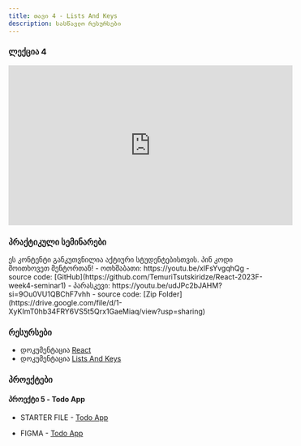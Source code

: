 ```yaml
---
title: თავი 4 - Lists And Keys
description: სასწავლო რესურსები
---
```


### ლექცია 4

<iframe
  width="560"
  height="315"
  src="https://www.youtube.com/embed/kVeYgrCN0Uw?si=I8VMHZUGDnc5c-5v"
  title="YouTube video player"
  frameborder="0"
  allow="accelerometer; autoplay; clipboard-write; encrypted-media; gyroscope; picture-in-picture; web-share"
  allowFullScreen
></iframe>

### პრაქტიკული სემინარები

<Card>
  <PinCodeProtectedContent>
    <Locked>
      ეს კონტენტი განკუთვნილია აქტიური სტუდენტებისთვის. პინ კოდი მოითხოვეთ
      მენტორთან!
    </Locked>
    <Unlocked>
      - ოთხშაბათი: https://youtu.be/xIFsYvgqhQg
        - source code: [GitHub](https://github.com/TemuriTsutskiridze/React-2023F-week4-seminar1)
      - პარასკევი: https://youtu.be/udJPc2bJAHM?si=9Ou0VU1QBChF7vhh
        - source code: [Zip Folder](https://drive.google.com/file/d/1-XyKImT0hb34FRY6VS5t5Qrx1GaeMiaq/view?usp=sharing)
    </Unlocked>
  </PinCodeProtectedContent>
</Card>

### რესურსები

- დოკუმენტაცია [React](https://react.dev)
- დოკუმენტაცია [Lists And Keys](https://react.dev/learn/rendering-lists)

### პროექტები

#### პროექტი 5 - Todo App

- STARTER FILE - [Todo App](https://drive.google.com/file/d/1lPIpnw5CWwN0WwEn7w3m7xZEmkODwW2w/view?usp=drive_link)

- FIGMA - [Todo App](https://www.figma.com/file/b7FVr6rdP41bximGXp0U3r/todo-app)
